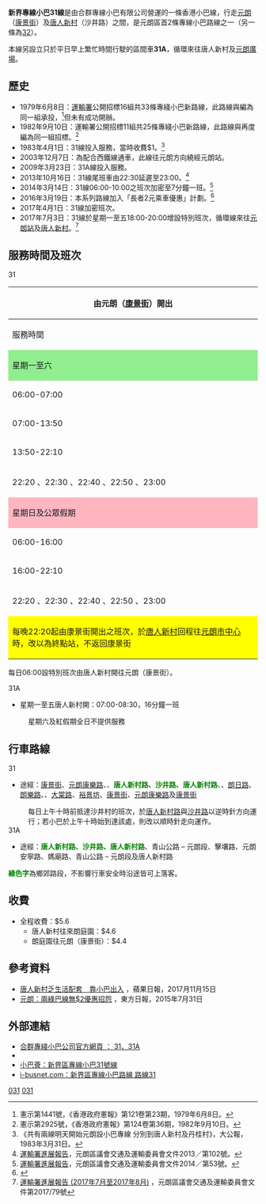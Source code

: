 {{公共汽車路線基礎資訊
| 路線名稱             =新界區專線小巴31線
| 代表圖像             =WS1962 New Territories 31 13-07-2020.jpg
| 經營者               = 合群專線小巴
| 路線用車             = [[豐田Coaster|豐田Coaster]]
| 起點站               =[[元朗|元朗]]（[[康景街|康景街]]）
| 全程行駛里程=8.6公里
| 途經地點             =[[青山公路|青山公路]]、[[唐人新村路|唐人新村路]]、{{pti|元朗站}}
| 終點站               =[[唐人新村|唐人新村]]
| 路線性質             =循環線
| 服務時間             =06:00-23:00
| 班次頻率             =6-10分鐘
| 特別班次             =元朗站↺唐人新村
| 特別班次二           =唐人新村→元朗（康景街）
| 特別班次服務時間     =星期一至五：18:00-20:00
| 特別班次服務時間二   =每日06:00
| 全程收費             =$5.6
| 分段收費站點         =[[朗庭園|朗庭園]]往返[[唐人新村|唐人新村]]：$4.6<br>[[朗庭園|朗庭園]]往[[元朗|元朗]]（[[康景街|康景街]]）：$4.4
| 去程分段收費站點     =
| 回程分段收費站點     =
| 服務時間以外替代路線 =
| 主要競爭交通         =
| 備註                 =每晚22:20起由康景街開出之班次，於[[唐人新村|唐人新村]]回程往[[元朗市中心|元朗市]]時，改以{{bt|元朗東}}為終點站，不返回康景街<br>每日上午十時前抵達沙井村的班次，於[[唐人新村路|唐人新村路]]與[[沙井路|沙井路]]以逆時針方向運行；若小巴於上午十時始到達該處，則改以順時針走向運作。
| 走線圖               =NTMinibus31 RtMap.png
| 走線圖說明           =
}}
{{公共汽車路線基礎資訊
| 路線名稱             =新界區專線小巴31A線
| 代表圖像             =NTMinibus31A FV7633.jpg
| 經營者               = 合群專線小巴
| 路線用車             = [[豐田Coaster|豐田Coaster]]
| 起點站               = [[唐人新村|唐人新村]]
| 全程行駛里程          =
| 途經地點             =[[青山公路|青山公路]]
| 終點站               =[[元朗廣場|元朗廣場]]
| 路線性質             =循環線
| 服務時間             =07:00-08:30
| 班次頻率             =16分鐘
| 全程收費             =$5.6
| 分段收費站點         =
| 去程分段收費站點     =見下面
| 回程分段收費站點     =見下面
| 服務時間以外替代路線 =
| 主要競爭交通         =
| 備註                 =
| 走線圖               =
| 走線圖說明           =
}}

'''新界專線小巴31線'''是由合群專線小巴有限公司營運的一條香港小巴線，行走[[元朗|元朗]]（[[康景街|康景街]]）及[[唐人新村|唐人新村]]（沙井路）之間，是元朗區首2條專線小巴路線之一（另一條為[[新界區專線小巴32線|32]]）。

本線另設立只於平日早上繁忙時間行駛的區間車'''31A'''，循環來往唐人新村及[[元朗廣場|元朗廣場]]。

==歷史==
*1979年6月8日：[[運輸署|運輸署]]公開招標16組共33條專綫小巴新路線，此路線與{{NTGMB|32}}編為同一組承投，<ref>憲示第1441號，《香港政府憲報》第121卷第23期，1979年6月8日。</ref>但未有成功開辦。
*1982年9月10日：運輸署公開招標11組共25條專綫小巴新路線，此路線與{{NTGMB|32}}再度編為同一組招標。<ref>憲示第2925號，《香港政府憲報》第124卷第36期，1982年9月10日。</ref>
*1983年4月1日：31線投入服務，當時收費$1。<ref>《共有兩線明天開始元朗設小巴專線 分別到唐人新村及丹桂村》，大公報，1983年3月31日。</ref>
*2003年12月7日：為配合西鐵線通車，此線往元朗方向繞經元朗站。
*2009年3月23日：31A線投入服務。
* 2013年10月16日：31線尾班車由22:30延遲至23:00。<ref>[http://www.districtcouncils.gov.hk/yl/doc/common/committee_meetings_doc/ttc/2013/ttc(2013)_102.pdf 運輸署進展報告]{{Dead link|date=2018年9月 |bot=InternetArchiveBot |fix-attempted=yes }}，元朗區議會交通及運輸委員會文件2013／第102號。</ref>
*2014年3月14日：31線06:00-10:00之班次加密至7分鐘一班。<ref>[http://www.districtcouncils.gov.hk/yl/doc/common/committee_meetings_doc/ttc/2014/ttc(2014)_053.pdf 運輸署進展報告]{{Dead link|date=2018年9月 |bot=InternetArchiveBot |fix-attempted=yes }}，元朗區議會交通及運輸委員會文件2014／第53號。</ref>
*2016年3月19日：本系列路線加入「長者2元乘車優惠」計劃。<ref>{{cite web|url=https://www.hk01.com/社會新聞/12655/2蚊搭小巴-明起新增4條元朗區路線|title=2蚊搭小巴 明起新增4條元朗區路線|first=|last=曾向銓|date=2016-03-19|website=香港01|access-date=2019-03-17|archive-date=2019-08-19|archive-url=https://web.archive.org/web/20190819011400/https://www.hk01.com/%E7%A4%BE%E6%9C%83%E6%96%B0%E8%81%9E/12655/2%E8%9A%8A%E6%90%AD%E5%B0%8F%E5%B7%B4-%E6%98%8E%E8%B5%B7%E6%96%B0%E5%A2%9E4%E6%A2%9D%E5%85%83%E6%9C%97%E5%8D%80%E8%B7%AF%E7%B7%9A|dead-url=no}}</ref>
*2017年4月1日：31線加密班次。
*2017年7月3日：31線於星期一至五18:00-20:00增設特別班次，循環線來往[[元朗站_(西鐵線)|元朗站]]及[[唐人新村|唐人新村]]。<ref>[http://www.districtcouncils.gov.hk/yl/doc/2016_2019/tc/committee_meetings_doc/ttc/12123/ttc_2017_079.pdf 運輸署進展報告 (2017年7月至2017年8月)] {{Wayback|url=http://www.districtcouncils.gov.hk/yl/doc/2016_2019/tc/committee_meetings_doc/ttc/12123/ttc_2017_079.pdf |date=20171115201845 }}，元朗區議會交通及運輸委員會文件第2017/79號</ref>

==服務時間及班次==
;31
{|class="wikitable" style="text-align:center; width:320px; font-size:13px;"
!colspan="2" style="font-size:16px"|由元朗（[[康景街|康景街]]）開出
|-
!style="font-size:100%; width:60%;"|服務時間
!style="font-size:100%; width:40%;"|班次（分鐘）
|-
!colspan="2" style="background:lightgreen;"|星期一至六
|-
|06:00-07:00||10
|-
|07:00-13:50||6-8
|-
|13:50-22:10||8／10
|-
| colspan="2" |22:20 {{red|&}}、22:30 {{red|&}}、22:40 {{red|&}}、22:50 {{red|&}}、23:00 {{red|&}}
|-
!colspan="2" style="background:lightpink;"|星期日及公眾假期
|-
|06:00-16:00||7-10
|-
|16:00-22:10||8-10
|-
| colspan="2" |22:20 {{red|&}}、22:30 {{red|&}}、22:40 {{red|&}}、22:50 {{red|&}}、23:00 {{red|&}}
|-
| colspan="2" style="background:yellow;"|{{red|&}} 每晚22:20起由康景街開出之班次，於[[唐人新村|唐人新村]]回程往[[元朗市中心|元朗市中心]]時，改以{{bt|元朗|東}}為終點站，不返回康景街
|}

每日06:00設特別班次由唐人新村開往元朗（康景街）。
;31A
*星期一至五唐人新村開：07:00-08:30，16分鐘一班
:星期六及紅假期全日不提供服務

==行車路線==
;31
*途經：[[康景街|康景街]]、[[元朗康樂路|元朗康樂路]]、{{CPR|元朗}}、<span style="color:Green;">'''唐人新村路、沙井路、唐人新村路'''</span>、{{CPR|元朗}}、[[朗日路|朗日路]]、[[朗樂路|朗樂路]]、{{CPR|元朗}}、[[大棠路|大棠路]]、[[裕景坊|裕景坊]]、[[康景街|康景街]]、[[元朗康樂路|元朗康樂路]]及[[康景街|康景街]]
:每日上午十時前抵達沙井村的班次，於[[唐人新村路|唐人新村路]]與[[沙井路|沙井路]]以逆時針方向運行；若小巴於上午十時始到達該處，則改以順時針走向運作。
;31A
*途經：<span style="color:Green;">'''唐人新村路、沙井路、唐人新村路'''</span>、青山公路 – 元朗段、擊壤路、元朗安寧路、媽廟路、青山公路 – 元朗段及唐人新村路

;<span style="color:Green;">'''綠色字'''</span>為鄉郊路段，不影響行車安全時沿途皆可上落客。

==收費==
*全程收費：$5.6
**唐人新村往來朗庭園：$4.6
**朗庭園往元朗（康景街）：$4.4
{{Fare-remarks|7|fcs=Y|於[[朗邊|朗邊]]或以前登車往[[唐人新村|唐人新村]]之乘客，如需繼續前往[[屏山_(香港)|屏山]]或之後的車站，需重新繳費。}}

==參考資料==
{{reflist}}
*[https://hk.finance.appledaily.com/finance/daily/article/20171115/20215053 唐人新村乏生活配套　靠小巴出入] {{Wayback|url=https://hk.finance.appledaily.com/finance/daily/article/20171115/20215053 |date=20190819120041 }}，蘋果日報，2017月11月15日
*[http://orientaldaily.on.cc/cnt/news/20150731/mobile/odn-20150731-0731_00196_003.html 元朗：兩綠巴線無$2優惠招怨] {{Wayback|url=http://orientaldaily.on.cc/cnt/news/20150731/mobile/odn-20150731-0731_00196_003.html |date=20191109172122 }}，東方日報，2015年7月31日

==外部連結==
* [https://gmb3132.wixsite.com/info/r3131a 合群專綫小巴公司官方網頁 ： 31、31A] {{Wayback|url=https://gmb3132.wixsite.com/info/r3131a |date=20190815201717 }}
* {{Ref-NTGMB|31|2230}}
* [http://www.16seats.net/chi/gmb/gn_31.html 小巴薈：新界區專線小巴31號線] {{Wayback|url=http://www.16seats.net/chi/gmb/gn_31.html |date=20200722223923 }}
* [http://www.i-busnet.com/minibus/nt/r31.php i-busnet.com：新界區專線小巴路線 路線31] {{Wayback|url=http://www.i-busnet.com/minibus/nt/r31.php |date=20200725094306 }}
{{元朗區小巴路線列表}}
[[Category:新界區小巴路線|031]]
[[Category:元朗區小巴路線|031]]